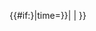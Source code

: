 <!--{{Template error}}判断-->{{#if:{{Template_error|date={{{date|{{{2|}}}}}}|time={{{time|<noinclude>1976-09-09</noinclude>}}}}}|{{Template_error|template_name=Advert|other_parameter=none|date={{{date|}}}|time={{{time|<noinclude>1976-09-09</noinclude>}}}}}
|<!-- {{Advert}} 开始 -->{{Ambox
| name  = Advert
| subst = <includeonly>{{subst:</includeonly><includeonly>substcheck}}</includeonly>
| type = content
|image=[[File:Ambox PR orange.svg|50px|]]
| sect = {{{1|}}}
| issue = '''[[Wikipedia:维基百科不是什么#維基百科不是宣傳工具|疑似为广告或包含宣传性内容]]。'''
| fix = 请协助使用[[Wikipedia:中立的观点|中立的观点]][{{fullurl:{{FULLPAGENAME}}|action=edit}} 重写这篇条目]。'''明显'''的广告请加入{{tlx|Delete|G11}}來[[Wikipedia:快速删除方针|提请删除]]。
| date = {{{date|}}}
| time = {{{time|}}}
| cat = 需要清理的疑似广告条目
| all   = 拒绝当选首页新条目推荐栏目的条目
}}}}<noinclude>{{Documentation}}</noinclude>